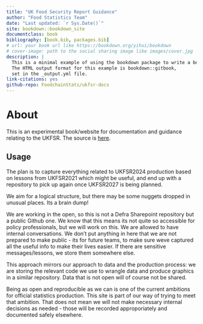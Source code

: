 ```yaml
--- 
title: "UK Food Security Report Guidance"
author: "Food Statistics Team"
date: "Last updated: `r Sys.Date()`"
site: bookdown::bookdown_site
documentclass: book
bibliography: [book.bib, packages.bib]
# url: your book url like https://bookdown.org/yihui/bookdown
# cover-image: path to the social sharing image like images/cover.jpg
description: |
  This is a minimal example of using the bookdown package to write a book.
  The HTML output format for this example is bookdown::gitbook,
  set in the _output.yml file.
link-citations: yes
github-repo: FoodchainStats/ukfsr-docs
---
```


# About

This is an experimental book/website for documentation and guidance relating to the UKFSR. The source is [here](https://github.com/FoodchainStats/ukfsr-docs).

## Usage 

The plan is to capture everything related to UKFSR2024 production based on lessons from UKFSR2021 which might be useful, and end up with a repository to pick up again once UKFSR2027 is being planned.

We aim for a logical structure, but there may be some nuggets dropped in unusual places. Its a brain dump!

We are working in the open, so this is not a Defra Sharepoint repository but a public Github one. We know that this means its not quite so accessible for policy professionals, but we will work on this. We are allowed to have internal conversations. We don't put anything in here that we are not prepared to make public - its for future teams, to make sure weve captured all the useful info to make their lives easier. If there are sensitive messages/lessons, we store them somewhere else.

This approach mirrors our approach to data and the production process: we are storing the relevant code we use to wrangle data and produce graphics in a similar repository. Data that is not open will of course not be shared.

Being as open and reproducible as we can is one of the current ambitions for official statistics production. This site is part of our way of trying to meet that ambition. That does not mean we will not make necessary internal decisions as needed - those will be recorded approporiately and documented safely elsewhere.  
